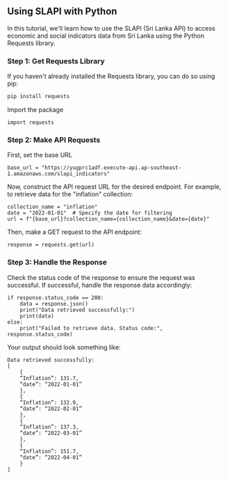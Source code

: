 ## Using SLAPI with Python

In this tutorial, we'll learn how to use the SLAPI (Sri Lanka API) to access economic and social indicators data from Sri Lanka using the Python Requests library.

### Step 1: Get Requests Library

If you haven't already installed the Requests library, you can do so using pip:

```bash
pip install requests
```

Import the package

```
import requests
```
### Step 2: Make API Requests

First, set the base URL

```
base_url = "https://yugprc1adf.execute-api.ap-southeast-1.amazonaws.com/slapi_indicators"
```

Now, construct the API request URL for the desired endpoint. For example, to retrieve data for the "inflation" collection:

```
collection_name = "inflation"
date = "2022-01-01"  # Specify the date for filtering
url = f"{base_url}?collection_name={collection_name}&date={date}"

```

Then, make a GET request to the API endpoint:

```
response = requests.get(url)
```

### Step 3: Handle the Response

Check the status code of the response to ensure the request was successful. If successful, handle the response data accordingly:

```
if response.status_code == 200:
    data = response.json()
    print("Data retrieved successfully:")
    print(data)
else:
    print("Failed to retrieve data. Status code:", response.status_code)
```

Your output should look something like:
```
Data retrieved successfully: 
[
    {
    “Inflation”: 131.7,
    “date”: “2022-01-01”
    },
    {
    “Inflation”: 132.9,
    “date”: “2022-02-01”
    },
    {
    “Inflation”: 137.3,
    “date”: “2022-03-01”
    },
    {
    “Inflation”: 151.7,
    “date”: “2022-04-01”
    }
]
```




